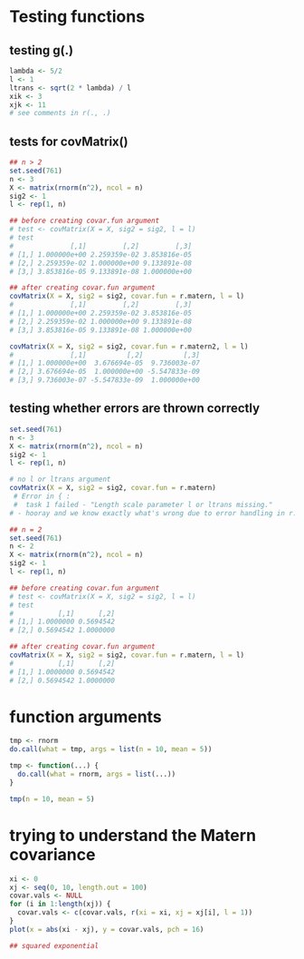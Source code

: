 # Testing functions

## testing g(.)
```r
lambda <- 5/2
l <- 1
ltrans <- sqrt(2 * lambda) / l
xik <- 3
xjk <- 11
# see comments in r(., .)
```

## tests for covMatrix()
```r
## n > 2
set.seed(761)
n <- 3
X <- matrix(rnorm(n^2), ncol = n)
sig2 <- 1
l <- rep(1, n)

## before creating covar.fun argument
# test <- covMatrix(X = X, sig2 = sig2, l = l)
# test
#              [,1]         [,2]         [,3]
# [1,] 1.000000e+00 2.259359e-02 3.853816e-05
# [2,] 2.259359e-02 1.000000e+00 9.133891e-08
# [3,] 3.853816e-05 9.133891e-08 1.000000e+00

## after creating covar.fun argument
covMatrix(X = X, sig2 = sig2, covar.fun = r.matern, l = l)
#              [,1]         [,2]         [,3]
# [1,] 1.000000e+00 2.259359e-02 3.853816e-05
# [2,] 2.259359e-02 1.000000e+00 9.133891e-08
# [3,] 3.853816e-05 9.133891e-08 1.000000e+00

covMatrix(X = X, sig2 = sig2, covar.fun = r.matern2, l = l)
#              [,1]          [,2]          [,3]
# [1,] 1.000000e+00  3.676694e-05  9.736003e-07
# [2,] 3.676694e-05  1.000000e+00 -5.547833e-09
# [3,] 9.736003e-07 -5.547833e-09  1.000000e+00
```

## testing whether errors are thrown correctly
```r
set.seed(761)
n <- 3
X <- matrix(rnorm(n^2), ncol = n)
sig2 <- 1
l <- rep(1, n)

# no l or ltrans argument
covMatrix(X = X, sig2 = sig2, covar.fun = r.matern)  
 # Error in { : 
 #  task 1 failed - "Length scale parameter l or ltrans missing." 
# - hooray and we know exactly what's wrong due to error handling in r.matern
```



```r
## n = 2
set.seed(761)
n <- 2
X <- matrix(rnorm(n^2), ncol = n)
sig2 <- 1
l <- rep(1, n)

## before creating covar.fun argument
# test <- covMatrix(X = X, sig2 = sig2, l = l)
# test
#           [,1]      [,2]
# [1,] 1.0000000 0.5694542
# [2,] 0.5694542 1.0000000

## after creating covar.fun argument
covMatrix(X = X, sig2 = sig2, covar.fun = r.matern, l = l)
#           [,1]      [,2]
# [1,] 1.0000000 0.5694542
# [2,] 0.5694542 1.0000000
```

# function arguments
```r
tmp <- rnorm
do.call(what = tmp, args = list(n = 10, mean = 5))

tmp <- function(...) {
  do.call(what = rnorm, args = list(...))
}

tmp(n = 10, mean = 5)
```


# trying to understand the Matern covariance
```r
xi <- 0
xj <- seq(0, 10, length.out = 100)
covar.vals <- NULL
for (i in 1:length(xj)) {
  covar.vals <- c(covar.vals, r(xi = xi, xj = xj[i], l = 1))
}
plot(x = abs(xi - xj), y = covar.vals, pch = 16)

## squared exponential 
```


